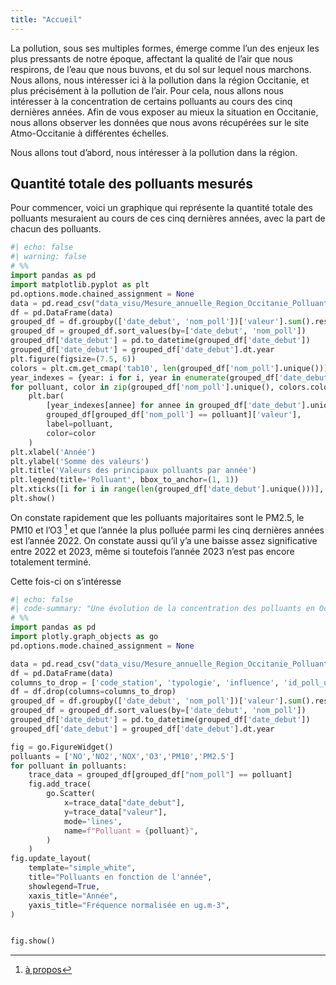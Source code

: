 ```yaml
---
title: "Accueil"
---
```

La pollution, sous ses multiples formes, émerge comme l'un des enjeux les plus pressants de notre époque, affectant la qualité de l'air que nous respirons, de l'eau que nous buvons, et du sol sur lequel nous marchons.
Nous allons, nous intéresser ici à la pollution dans la région Occitanie, et plus précisément à la pollution de l'air.
Pour cela, nous allons nous intéresser à la concentration de certains polluants au cours des cinq dernières années. 
Afin de vous exposer au mieux la situation en Occitanie, nous allons observer les données que nous avons récupérées sur le site Atmo-Occitanie à différentes échelles.

Nous allons tout d'abord, nous intéresser à la pollution dans la région.

## Quantité totale des polluants mesurés 
Pour commencer, voici un graphique qui représente la quantité totale des polluants mesuraient au cours de ces cinq dernières années, avec la part de chacun des polluants. 


```python
#| echo: false
#| warning: false
# %%
import pandas as pd
import matplotlib.pyplot as plt
pd.options.mode.chained_assignment = None
data = pd.read_csv("data_visu/Mesure_annuelle_Region_Occitanie_Polluants_Principaux.csv")
df = pd.DataFrame(data)
grouped_df = df.groupby(['date_debut', 'nom_poll'])['valeur'].sum().reset_index()
grouped_df = grouped_df.sort_values(by=['date_debut', 'nom_poll'])
grouped_df['date_debut'] = pd.to_datetime(grouped_df['date_debut'])
grouped_df['date_debut'] = grouped_df['date_debut'].dt.year
plt.figure(figsize=(7.5, 6))
colors = plt.cm.get_cmap('tab10', len(grouped_df['nom_poll'].unique()))
year_indexes = {year: i for i, year in enumerate(grouped_df['date_debut'].unique())}
for polluant, color in zip(grouped_df['nom_poll'].unique(), colors.colors):
    plt.bar(
        [year_indexes[annee] for annee in grouped_df['date_debut'].unique()],
        grouped_df[grouped_df['nom_poll'] == polluant]['valeur'],
        label=polluant,
        color=color
    )
plt.xlabel('Année')
plt.ylabel('Somme des valeurs')
plt.title('Valeurs des principaux polluants par année')
plt.legend(title='Polluant', bbox_to_anchor=(1, 1))
plt.xticks([i for i in range(len(grouped_df['date_debut'].unique()))], grouped_df['date_debut'].unique())
plt.show()
```

On constate rapidement que les polluants majoritaires sont le PM2.5, le PM10 et l'O3 ^[[à propos](https://zakariakhodrium.github.io/projet_pollution_Occitanie/about.qmd)] et que l'année la plus polluée parmi les cinq dernières années est l'année 2022.
On constate aussi qu'il y'a une baisse assez significative entre 2022 et 2023, même si toutefois l'année 2023 n'est pas encore totalement terminé.



Cette fois-ci on s'intéresse 

```python
#| echo: false
#| code-summary: "Une évolution de la concentration des polluants en Occitanie"
# %%
import pandas as pd
import plotly.graph_objects as go
pd.options.mode.chained_assignment = None

data = pd.read_csv("data_visu/Mesure_annuelle_Region_Occitanie_Polluants_Principaux.csv")
df = pd.DataFrame(data)
columns_to_drop = ['code_station', 'typologie', 'influence', 'id_poll_ue', 'unite', 'metrique', 'date_fin', 'statut_valid']
df = df.drop(columns=columns_to_drop)
grouped_df = df.groupby(['date_debut', 'nom_poll'])['valeur'].sum().reset_index()
grouped_df = grouped_df.sort_values(by=['date_debut', 'nom_poll'])
grouped_df['date_debut'] = pd.to_datetime(grouped_df['date_debut'])
grouped_df['date_debut'] = grouped_df['date_debut'].dt.year

fig = go.FigureWidget()
polluants = ['NO','NO2','NOX','O3','PM10','PM2.5']
for polluant in polluants:
    trace_data = grouped_df[grouped_df["nom_poll"] == polluant]
    fig.add_trace(
        go.Scatter(
            x=trace_data["date_debut"],
            y=trace_data["valeur"],
            mode='lines',
            name=f"Polluant = {polluant}",
        )
    )
fig.update_layout(
    template="simple_white",
    title="Polluants en fonction de l'année",
    showlegend=True,
    xaxis_title="Année",
    yaxis_title="Fréquence normalisée en ug.m-3",
)


fig.show()
```

